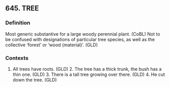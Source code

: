 ## 645. TREE
### Definition
Most generic substantive for a large woody perennial plant. (CoBL) Not to be confused with designations of particular tree species, as well as the collective ‘forest’ or ‘wood (material)’. (GLD)

### Contexts
1. All trees have roots. (GLD) 2. The tree has a thick trunk, the bush has a thin one. (GLD) 3. There is a tall tree growing over there. (GLD) 4. He cut down the tree. (GLD)


